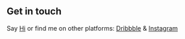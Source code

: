 ## Get in touch

Say [Hi](mailto:plizNoSp4m@domain.tld) or find me on other platforms: [Dribbble](https://dribbble.com/LekoArts) & [Instagram](https://www.instagram.com/lekoarts.de/)
